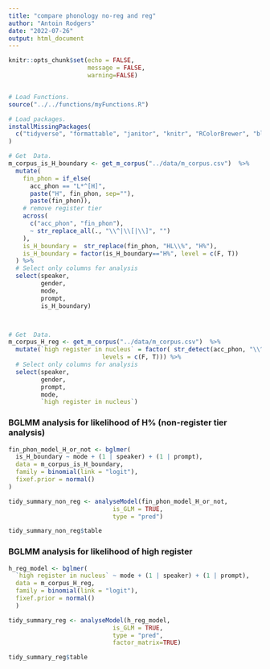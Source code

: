 ```yaml
---
title: "compare phonology no-reg and reg"
author: "Antoin Rodgers"
date: "2022-07-26"
output: html_document
---
```


```r
knitr::opts_chunk$set(echo = FALSE,
                      message = FALSE,
                      warning=FALSE)


# Load Functions.
source("../../functions/myFunctions.R") 

# Load packages.
installMissingPackages(
  c("tidyverse", "formattable", "janitor", "knitr", "RColorBrewer", "blme")
)
```



```r
# Get  Data.
m_corpus_is_H_boundary <- get_m_corpus("../data/m_corpus.csv")  %>%
  mutate(
    fin_phon = if_else(
      acc_phon == "L*^[H]",
      paste("H", fin_phon, sep=""),
      paste(fin_phon)),
    # remove register tier
    across(
      c("acc_phon", "fin_phon"),
      ~ str_replace_all(., "\\^|\\[|\\]", "")
    ),
    is_H_boundary =  str_replace(fin_phon, "HL\\%", "H%"),
    is_H_boundary = factor(is_H_boundary=="H%", level = c(F, T))
  ) %>%
  # Select only columns for analysis
  select(speaker,
         gender,
         mode,
         prompt,
         is_H_boundary)



# Get  Data.
m_corpus_H_reg <- get_m_corpus("../data/m_corpus.csv")  %>%
  mutate(`high register in nucleus` = factor( str_detect(acc_phon, "\\^"),
                          levels = c(F, T))) %>% 
  # Select only columns for analysis
  select(speaker,
         gender,
         prompt,
         mode,
         `high register in nucleus`)


```

### __BGLMM analysis for likelihood of H% (non-register tier analysis)__
```r
fin_phon_model_H_or_not <- bglmer(
  is_H_boundary ~ mode + (1 | speaker) + (1 | prompt),
  data = m_corpus_is_H_boundary,
  family = binomial(link = "logit"),
  fixef.prior = normal()
)

tidy_summary_non_reg <- analyseModel(fin_phon_model_H_or_not,
                             is_GLM = TRUE,
                             type = "pred")

tidy_summary_non_reg$table
```


### __BGLMM analysis for likelihood of high register__

```r
h_reg_model <- bglmer(
  `high register in nucleus` ~ mode + (1 | speaker) + (1 | prompt),
  data = m_corpus_H_reg,
  family = binomial(link = "logit"),
  fixef.prior = normal()
  )

tidy_summary_reg <- analyseModel(h_reg_model,
                             is_GLM = TRUE,
                             type = "pred",
                             factor_matrix=TRUE)

tidy_summary_reg$table
```
